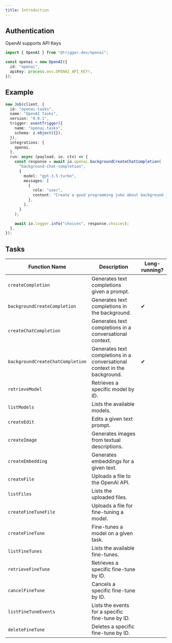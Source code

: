 ```yaml
---
title: Introduction
---
```


## Authentication

OpenAI supports API Keys

```ts
import { OpenAI } from "@trigger.dev/openai";

const openai = new OpenAI({
  id: "openai",
  apiKey: process.env.OPENAI_API_KEY!,
});
```

## Example

```ts
new Job(client, {
  id: "openai-tasks",
  name: "OpenAI Tasks",
  version: "0.0.1",
  trigger: eventTrigger({
    name: "openai.tasks",
    schema: z.object({}),
  }),
  integrations: {
    openai,
  },
  run: async (payload, io, ctx) => {
    const response = await io.openai.backgroundCreateChatCompletion(
      "background-chat-completion",
      {
        model: "gpt-3.5-turbo",
        messages: [
          {
            role: "user",
            content: "Create a good programming joke about background jobs",
          },
        ],
      }
    );

    await io.logger.info("choices", response.choices);
  },
});
```

## Tasks

| Function Name                    | Description                                                               | Long-running? |
| -------------------------------- | ------------------------------------------------------------------------- | ------------- |
| `createCompletion`               | Generates text completions given a prompt.                                |
| `backgroundCreateCompletion`     | Generates text completions in the background.                             | ✔             |
| `createChatCompletion`           | Generates text completions in a conversational context.                   |
| `backgroundCreateChatCompletion` | Generates text completions in a conversational context in the background. | ✔             |
| `retrieveModel`                  | Retrieves a specific model by ID.                                         |
| `listModels`                     | Lists the available models.                                               |
| `createEdit`                     | Edits a given text prompt.                                                |
| `createImage`                    | Generates images from textual descriptions.                               |
| `createEmbedding`                | Generates embeddings for a given text.                                    |
| `createFile`                     | Uploads a file to the OpenAI API.                                         |
| `listFiles`                      | Lists the uploaded files.                                                 |
| `createFineTuneFile`             | Uploads a file for fine-tuning a model.                                   |
| `createFineTune`                 | Fine-tunes a model on a given task.                                       |
| `listFineTunes`                  | Lists the available fine-tunes.                                           |
| `retrieveFineTune`               | Retrieves a specific fine-tune by ID.                                     |
| `cancelFineTune`                 | Cancels a specific fine-tune by ID.                                       |
| `listFineTuneEvents`             | Lists the events for a specific fine-tune by ID.                          |
| `deleteFineTune`                 | Deletes a specific fine-tune by ID.                                       |

```

```
